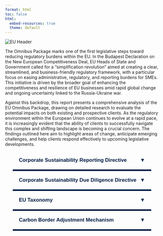 ```yaml
---
format: html
toc: false
html:
  embed-resources: true
  theme: default
---
```


<img src="EUHeader.png" alt="EU Header" style="display: block; margin: 0 auto; max-width: 100%;">

The Omnibus Package marks one of the first legislative steps toward reducing regulatory burdens within the EU. In the Budapest Declaration on the New European Competitiveness Deal, EU Heads of State and Government called for a “simplification revolution” aimed at creating a clear, streamlined, and business-friendly regulatory framework, with a particular focus on easing administrative, regulatory, and reporting burdens for SMEs. This initiative is driven by the broader goal of enhancing the competitiveness and resilience of EU businesses amid rapid global change and ongoing uncertainty linked to the Russia-Ukraine war.

Against this backdrop, this report presents a comprehensive analysis of the EU Omnibus Package, drawing on detailed research to evaluate the potential impacts on both existing and prospective clients. As the regulatory environment within the European Union continues to evolve at a rapid pace, it is increasingly evident that the ability of clients to successfully navigate this complex and shifting landscape is becoming a crucial concern. The findings outlined here aim to highlight areas of change, anticipate emerging challenges, and help clients respond effectively to upcoming legislative developments.

::: {.accordion-container}

<!-- Section 1 -->
<button class="accordion">Corporate Sustainability Reporting Directive</button>
<div class="panel">
  <p>An EU directive adopted on 28 November 2022, which revises several existing directives and regulations, including the Accounting Directive, Transparency Directive, Audit Directive, and Audit Regulation. The CSRD aims to improve the quality, consistency, and comparability of sustainability information disclosed by companies. Its primary goal is to provide investors and stakeholders with reliable data to assess and manage sustainability-related risks, especially those arising from climate change and social/environmental impacts. It also enforces double materiality, meaning companies must report both on how sustainability issues affect them and how their operations impact society and the environment.</p>
</div>

<!-- Section 2 -->
<button class="accordion">Corporate Sustainability Due Diligence Directive</button>
<div class="panel">
  <p>An EU directive adopted on 24 April 2024, which requires certain large EU and non-EU companies to identify, prevent, mitigate, and account for adverse human rights and environmental impacts in their operations, subsidiaries, and value chains. The CSDDD introduces due diligence obligations, encouraging responsible business conduct throughout the supply chain, and includes provisions for climate transition planning aligned with the Paris Agreement.</p>
</div>

<!-- Section 3 -->
<button class="accordion">EU Taxonomy</button>
<div class="panel panel-scroll">
  <p>Adopted on June 18, 2020, this framework was developed by the European Union to establish a classification system for environmentally sustainable economic activities. Its primary purpose is to direct investments toward initiatives that align with the EU's climate and environmental goals, particularly the ambition of achieving climate neutrality by 2050. By providing sector-specific guidelines, the taxonomy helps investors, companies, and policymakers make well-informed, sustainable choices. These are the current steps for companies to report under EU Taxonomy.</p>

  <img src="eutaxprocess.png" alt="Reporting Steps" style="display: block; margin: 20px auto; max-width: 100%;">

  <p>Undertakings must also work to align with six environmental objectives:</p>

  <img src="EUTaxComp.png" alt="Environmental Objectives Chart" style="display: block; margin: 20px auto; max-width: 100%;">
</div>

<!-- Section 4 -->
<button class="accordion">Carbon Border Adjustment Mechanism</button>
<div class="panel">
  <p>A policy initiative adopted by the EU on 10 May 2023 aimed at preventing carbon leakage and promoting fair, sustainable trade. It imposes a carbon charge on certain imports from countries with generally less stringent climate policies, ensuring that imported goods meet environmental standards comparable to those within the EU.</p>
</div>

:::

<style>
.accordion-container {
  width: 90%;
  max-width: 700px;
  margin: 0 auto;
}

.accordion {
  background: transparent;
  color: #021e45;
  font-weight: bold;
  cursor: pointer;
  padding: 20px;
  width: 100%;
  border: none;
  text-align: left;
  font-size: 1.2em;
  border-bottom: 5px solid #021e45;
  position: relative;
}

.accordion::after {
  content: "▼";
  position: absolute;
  right: 20px;
  transition: transform 0.3s ease;
}

.accordion.active::after {
  transform: rotate(180deg);
}

.panel {
  max-height: 0;
  overflow: hidden;
  transition: max-height 0.4s ease;
  background-color: rgba(2, 30, 69, 0.05);
  padding: 0 20px;
  color: #021e45;
}

.panel.open {
  max-height: 1000px;
  padding-bottom: 20px;
}

.panel-scroll.open {
  max-height: 600px;
  overflow-y: auto;
  padding-bottom: 20px;
  scrollbar-width: thin;
  scrollbar-color: #888 #eee;
}
</style>

<script>
document.addEventListener("DOMContentLoaded", function () {
  const accordions = document.querySelectorAll(".accordion");
  accordions.forEach((accordion) => {
    accordion.addEventListener("click", () => {
      accordion.classList.toggle("active");
      const panel = accordion.nextElementSibling;
      panel.classList.toggle("open");
    });
  });
});
</script>
